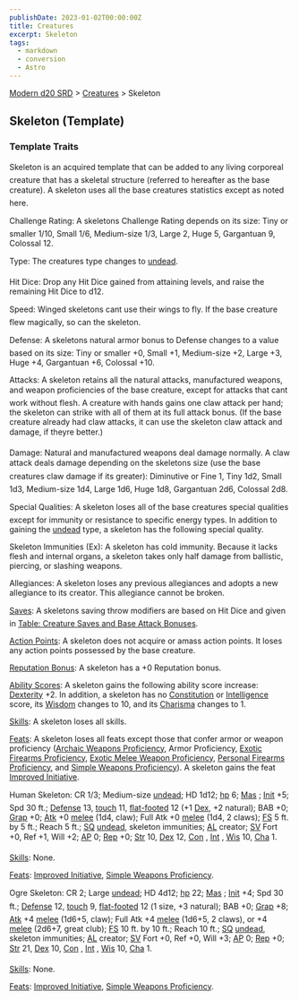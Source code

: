 ```yaml
---
publishDate: 2023-01-02T00:00:00Z
title: Creatures
excerpt: Skeleton
tags:
  - markdown
  - conversion
  - Astro
---
```


[Modern d20 SRD](/#modernD20) > [Creatures](modern-d20-srd-creatures-index) > Skeleton

## Skeleton (Template)

### Template Traits

Skeleton is an acquired template that can be added to any living corporeal creature that has a skeletal structure (referred to hereafter as the base creature). A skeleton uses all the base creatures statistics except as noted here.

Challenge Rating: A skeletons Challenge Rating depends on its size: Tiny or smaller 1/10, Small 1/6, Medium-size 1/3, Large 2, Huge 5, Gargantuan 9, Colossal 12.

Type: The creatures type changes to [undead](modern-d20-srd-creature-types-undead).

Hit Dice: Drop any Hit Dice gained from attaining levels, and raise the remaining Hit Dice to d12.

Speed: Winged skeletons cant use their wings to fly. If the base creature flew magically, so can the skeleton.

Defense: A skeletons natural armor bonus to Defense changes to a value based on its size: Tiny or smaller +0, Small +1, Medium-size +2, Large +3, Huge +4, Gargantuan +6, Colossal +10.

Attacks: A skeleton retains all the natural attacks, manufactured weapons, and weapon proficiencies of the base creature, except for attacks that cant work without flesh. A creature with hands gains one claw attack per hand; the skeleton can strike with all of them at its full attack bonus. (If the base creature already had claw attacks, it can use the skeleton claw attack and damage, if theyre better.)

Damage: Natural and manufactured weapons deal damage normally. A claw attack deals damage depending on the skeletons size (use the base creatures claw damage if its greater): Diminutive or Fine 1, Tiny 1d2, Small 1d3, Medium-size 1d4, Large 1d6, Huge 1d8, Gargantuan 2d6, Colossal 2d8.

Special Qualities: A skeleton loses all of the base creatures special qualities except for immunity or resistance to specific energy types. In addition to gaining the [undead](modern-d20-srd-creature-types-undead) type, a skeleton has the following special quality.

Skeleton Immunities (Ex): A skeleton has cold immunity. Because it lacks flesh and internal organs, a skeleton takes only half damage from ballistic, piercing, or slashing weapons.

Allegiances: A skeleton loses any previous allegiances and adopts a new allegiance to its creator. This allegiance cannot be broken.

[Saves](modern-d20-srd-basics-saving-throws): A skeletons saving throw modifiers are based on Hit Dice and given in [Table: Creature Saves and Base Attack Bonuses](modern-d20-srd-creatures-creature-overview).

[Action Points](modern-d20-srd-basics-action-points): A skeleton does not acquire or amass action points. It loses any action points possessed by the base creature.

[Reputation Bonus](modern-d20-srd-reputation-index): A skeleton has a +0 Reputation bonus.

[Ability Scores](modern-d20-srd-basics-ability-scores): A skeleton gains the following ability score increase: [Dexterity](modern-d20-srd-basics-ability-scores) +2. In addition, a skeleton has no [Constitution](modern-d20-srd-basics-ability-scores) or [Intelligence](modern-d20-srd-basics-ability-scores) score, its [Wisdom](modern-d20-srd-basics-ability-scores) changes to 10, and its [Charisma](modern-d20-srd-basics-ability-scores) changes to 1.

[Skills](modern-d20-srd-skills-index): A skeleton loses all skills.

[Feats](modern-d20-srd-feats-index): A skeleton loses all feats except those that confer armor or weapon proficiency ([Archaic Weapons Proficiency](modern-d20-srd-feats-archaic-weapons-proficiency), Armor Proficiency, [Exotic Firearms Proficiency](modern-d20-srd-feats-exotic-firearms-proficiency), [Exotic Melee Weapon Proficiency](modern-d20-srd-feats-exotic-melee-weapons-proficiency), [Personal Firearms Proficiency](modern-d20-srd-feats-personal-firearms-proficiency), and [Simple Weapons Proficiency](modern-d20-srd-feats-simple-weapons-proficiency)). A skeleton gains the feat [Improved Initiative](modern-d20-srd-feats-improved-initiative).

Human Skeleton: CR 1/3; Medium-size [undead](modern-d20-srd-creature-types-undead); HD 1d12; [hp](modern-d20-srd-combat-hit-points) 6; [Mas](modern-d20-srd-creatures-creature-overview) ; [Init](modern-d20-srd-combat-initiative) +5; Spd 30 ft.; [Defense](modern-d20-srd-combat-defense) 13, [touch](modern-d20-srd-combat-attack-actions) 11, [flat-footed](modern-d20-srd-combat-surprise) 12 (+1 [Dex](modern-d20-srd-basics-ability-scores), +2 natural); BAB +0; [Grap](modern-d20-srd-combat-grapple) +0; [Atk](modern-d20-srd-combat-attack-roll) +0 [melee](modern-d20-srd-combat-attack-roll) (1d4, claw); Full Atk +0 [melee](modern-d20-srd-combat-attack-roll) (1d4, 2 claws); [FS](modern-d20-srd-creatures-creature-overview) 5 ft. by 5 ft.; Reach 5 ft.; [SQ](modern-d20-srd-creatures-creature-overview) [undead](modern-d20-srd-creature-types-undead), skeleton immunities; [AL](modern-d20-srd-basics-allegiances) creator; [SV](modern-d20-srd-basics-saving-throws) Fort +0, Ref +1, Will +2; [AP](modern-d20-srd-creatures-creature-overview) 0; [Rep](modern-d20-srd-creatures-creature-overview) +0; [Str](modern-d20-srd-basics-ability-scores) 10, [Dex](modern-d20-srd-basics-ability-scores) 12, [Con](modern-d20-srd-basics-ability-scores) , [Int](modern-d20-srd-basics-ability-scores) , [Wis](modern-d20-srd-basics-ability-scores) 10, [Cha](modern-d20-srd-basics-ability-scores) 1.

[Skills](modern-d20-srd-skills-index): None.

[Feats](modern-d20-srd-feats-index): [Improved Initiative](modern-d20-srd-feats-improved-initiative), [Simple Weapons Proficiency](modern-d20-srd-feats-simple-weapons-proficiency).

Ogre Skeleton: CR 2; Large [undead](modern-d20-srd-creature-types-undead); HD 4d12; [hp](modern-d20-srd-combat-hit-points) 22; [Mas](modern-d20-srd-creatures-creature-overview) ; [Init](modern-d20-srd-combat-initiative) +4; Spd 30 ft.; [Defense](modern-d20-srd-combat-defense) 12, [touch](modern-d20-srd-combat-attack-actions) 9, [flat-footed](modern-d20-srd-combat-surprise) 12 (1 size, +3 natural); BAB +0; [Grap](modern-d20-srd-combat-grapple) +8; [Atk](modern-d20-srd-combat-attack-roll) +4 [melee](modern-d20-srd-combat-attack-roll) (1d6+5, claw); Full Atk +4 [melee](modern-d20-srd-combat-attack-roll) (1d6+5, 2 claws), or +4 [melee](modern-d20-srd-combat-attack-roll) (2d6+7, great club); [FS](modern-d20-srd-creatures-creature-overview) 10 ft. by 10 ft.; Reach 10 ft.; [SQ](modern-d20-srd-creatures-creature-overview) [undead](modern-d20-srd-creature-types-undead), skeleton immunities; [AL](modern-d20-srd-basics-allegiances) creator; [SV](modern-d20-srd-basics-saving-throws) Fort +0, Ref +0, Will +3; [AP](modern-d20-srd-creatures-creature-overview) 0; [Rep](modern-d20-srd-creatures-creature-overview) +0; [Str](modern-d20-srd-basics-ability-scores) 21, [Dex](modern-d20-srd-basics-ability-scores) 10, [Con](modern-d20-srd-basics-ability-scores) , [Int](modern-d20-srd-basics-ability-scores) , [Wis](modern-d20-srd-basics-ability-scores) 10, [Cha](modern-d20-srd-basics-ability-scores) 1.

[Skills](modern-d20-srd-skills-index): None.

[Feats](modern-d20-srd-feats-index): [Improved Initiative](modern-d20-srd-feats-improved-initiative), [Simple Weapons Proficiency](modern-d20-srd-feats-simple-weapons-proficiency).
